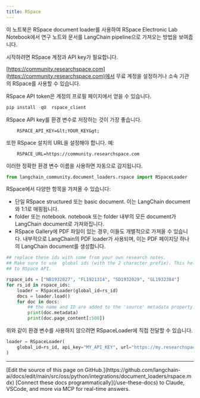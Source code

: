 ```yaml
---
title: RSpace
---
```


이 노트북은 RSpace document loader를 사용하여 RSpace Electronic Lab Notebook에서 연구 노트와 문서를 LangChain pipeline으로 가져오는 방법을 보여줍니다.

시작하려면 RSpace 계정과 API key가 필요합니다.

[https://community.researchspace.com](https://community.researchspace.com)에서 무료 계정을 설정하거나 소속 기관의 RSpace를 사용할 수 있습니다.

RSpace API token은 계정의 프로필 페이지에서 얻을 수 있습니다.

```python
pip install -qU  rspace_client
```

RSpace API key를 환경 변수로 저장하는 것이 가장 좋습니다.

        RSPACE_API_KEY=&lt;YOUR_KEY&gt;

또한 RSpace 설치의 URL을 설정해야 합니다. 예:

        RSPACE_URL=https://community.researchspace.com

이러한 정확한 환경 변수 이름을 사용하면 자동으로 감지됩니다.

```python
from langchain_community.document_loaders.rspace import RSpaceLoader
```

RSpace에서 다양한 항목을 가져올 수 있습니다:

* 단일 RSpace structured 또는 basic document. 이는 LangChain document와 1:1로 매핑됩니다.
* folder 또는 notebook. notebook 또는 folder 내부의 모든 document가 LangChain document로 가져와집니다.
* RSpace Gallery에 PDF 파일이 있는 경우, 이들도 개별적으로 가져올 수 있습니다. 내부적으로 LangChain의 PDF loader가 사용되며, 이는 PDF 페이지당 하나의 LangChain document를 생성합니다.

```python
## replace these ids with some from your own research notes.
## Make sure to use  global ids (with the 2 character prefix). This helps the loader know which API calls to make
## to RSpace API.

rspace_ids = ["NB1932027", "FL1921314", "SD1932029", "GL1932384"]
for rs_id in rspace_ids:
    loader = RSpaceLoader(global_id=rs_id)
    docs = loader.load()
    for doc in docs:
        ## the name and ID are added to the 'source' metadata property.
        print(doc.metadata)
        print(doc.page_content[:500])
```

위와 같이 환경 변수를 사용하지 않으려면 RSpaceLoader에 직접 전달할 수 있습니다.

```python
loader = RSpaceLoader(
    global_id=rs_id, api_key="MY_API_KEY", url="https://my.researchspace.com"
)
```

---

<Callout icon="pen-to-square" iconType="regular">
    [Edit the source of this page on GitHub.](https://github.com/langchain-ai/docs/edit/main/src/oss/python/integrations/document_loaders/rspace.mdx)
</Callout>
<Tip icon="terminal" iconType="regular">
    [Connect these docs programmatically](/use-these-docs) to Claude, VSCode, and more via MCP for    real-time answers.
</Tip>
